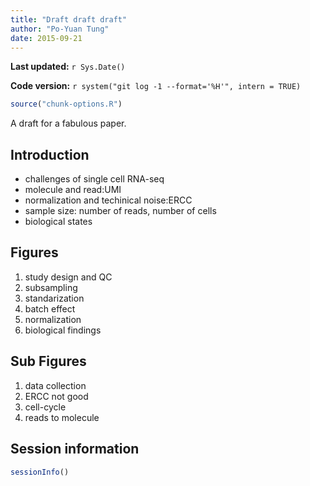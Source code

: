 ```yaml
---
title: "Draft draft draft"
author: "Po-Yuan Tung"
date: 2015-09-21
---
```


**Last updated:** `r Sys.Date()`

**Code version:** `r system("git log -1 --format='%H'", intern = TRUE)`

```r
source("chunk-options.R")
```

A draft for a fabulous paper.

## Introduction

* challenges of single cell RNA-seq
* molecule and read:UMI
* normalization and techinical noise:ERCC
* sample size: number of reads, number of cells
* biological states

## Figures
1. study design and QC
2. subsampling
3. standarization
4. batch effect
5. normalization
6. biological findings

## Sub Figures
1. data collection
2. ERCC not good
3. cell-cycle 
4. reads to molecule

## Session information

```r
sessionInfo()
```
